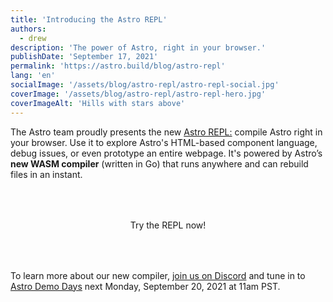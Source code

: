 ```yaml
---
title: 'Introducing the Astro REPL'
authors: 
  - drew
description: 'The power of Astro, right in your browser.'
publishDate: 'September 17, 2021'
permalink: 'https://astro.build/blog/astro-repl'
lang: 'en'
socialImage: '/assets/blog/astro-repl/astro-repl-social.jpg'
coverImage: '/assets/blog/astro-repl/astro-repl-hero.jpg'
coverImageAlt: 'Hills with stars above'
---
```



The Astro team proudly presents the new [Astro REPL:](https://astro.build/play) compile Astro right in your browser. Use it to explore Astro's HTML-based component language, debug issues, or even prototype an entire webpage. It's powered by Astro’s **new WASM compiler** (written in Go) that runs anywhere and can rebuild files in an instant.

<BlogContentImage src={screenshot} alt="Screenshot of Astro REPL showing off fast compile time of 28ms" />

<div style="display: flex; justify-content: center; margin-block: 4rem;">
  <CallToAction primary href="https://astro.build/play">Try the REPL now!</CallToAction>
</div>

<Note>

To learn more about our new compiler, [join us on Discord](https://astro.build/chat) and tune in to [Astro Demo Days](https://www.youtube.com/watch?v=-ExcBJrXOd8) next Monday, September 20, 2021 at 11am PST.

</Note>
